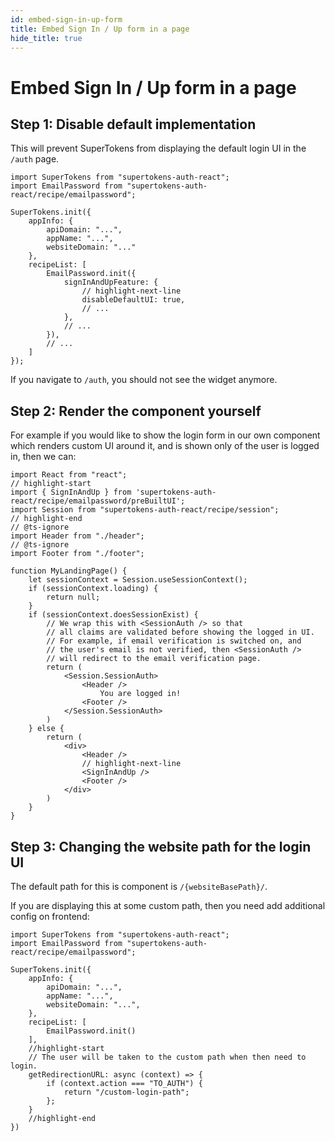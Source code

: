 ```yaml
---
id: embed-sign-in-up-form
title: Embed Sign In / Up form in a page
hide_title: true
---
```



# Embed Sign In / Up form in a page 

## Step 1: Disable default implementation

This will prevent SuperTokens from displaying the default login UI in the `/auth` page.

<FrontendSDKTabs>
<TabItem value="reactjs">

```tsx
import SuperTokens from "supertokens-auth-react";
import EmailPassword from "supertokens-auth-react/recipe/emailpassword";

SuperTokens.init({
    appInfo: {
        apiDomain: "...",
        appName: "...",
        websiteDomain: "..."
    },
    recipeList: [
        EmailPassword.init({
            signInAndUpFeature: {
                // highlight-next-line
                disableDefaultUI: true,
                // ...
            },
            // ...
        }),
        // ...
    ]
});
```
</TabItem>
</FrontendSDKTabs>

If you navigate to `/auth`, you should not see the widget anymore.

## Step 2: Render the component yourself

For example if you would like to show the login form in our own component which renders custom UI around it, and is shown only of the user is logged in, then we can:

<FrontendSDKTabs>
<TabItem value="reactjs">

```tsx
import React from "react";
// highlight-start
import { SignInAndUp } from 'supertokens-auth-react/recipe/emailpassword/preBuiltUI';
import Session from "supertokens-auth-react/recipe/session";
// highlight-end
// @ts-ignore
import Header from "./header";
// @ts-ignore
import Footer from "./footer";

function MyLandingPage() {
    let sessionContext = Session.useSessionContext();
    if (sessionContext.loading) {
        return null;
    }
    if (sessionContext.doesSessionExist) {
        // We wrap this with <SessionAuth /> so that
        // all claims are validated before showing the logged in UI.
        // For example, if email verification is switched on, and
        // the user's email is not verified, then <SessionAuth />
        // will redirect to the email verification page.
        return (
            <Session.SessionAuth>
                <Header />
                    You are logged in!
                <Footer />
            </Session.SessionAuth>
        )
    } else {
        return (
            <div>
                <Header />
                // highlight-next-line
                <SignInAndUp />
                <Footer />
            </div>
        )
    }
}
```
</TabItem>
</FrontendSDKTabs>

## Step 3: Changing the website path for the login UI

The default path for this is component is `/{websiteBasePath}/`.

If you are displaying this at some custom path, then you need add additional config on frontend:

<FrontendSDKTabs>
<TabItem value="reactjs">

```tsx
import SuperTokens from "supertokens-auth-react";
import EmailPassword from "supertokens-auth-react/recipe/emailpassword";

SuperTokens.init({
    appInfo: {
        apiDomain: "...",
        appName: "...",
        websiteDomain: "...",
    },
    recipeList: [
        EmailPassword.init()
    ],
    //highlight-start
    // The user will be taken to the custom path when then need to login.
    getRedirectionURL: async (context) => {
        if (context.action === "TO_AUTH") {
            return "/custom-login-path";
        };
    }
    //highlight-end
})
```
</TabItem>
</FrontendSDKTabs>